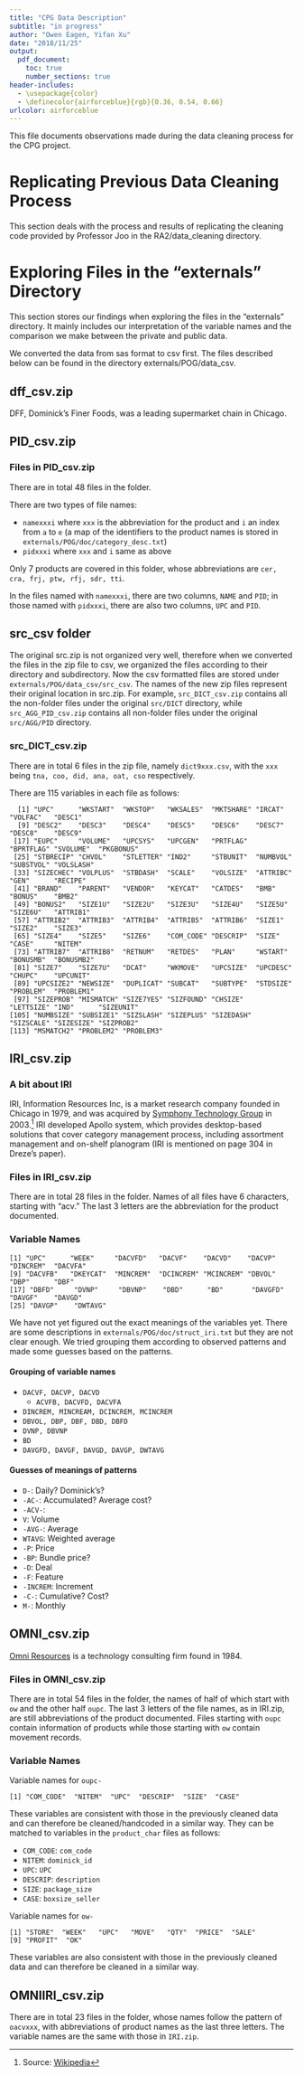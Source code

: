 ```yaml
---
title: "CPG Data Description"
subtitle: "in progress"
author: "Owen Eagen, Yifan Xu"
date: "2018/11/25"
output: 
  pdf_document:
    toc: true
    number_sections: true
header-includes:
  - \usepackage{color}
  - \definecolor{airforceblue}{rgb}{0.36, 0.54, 0.66}
urlcolor: airforceblue
---
```


This file documents observations made during the data cleaning process for the 
CPG project.

# Replicating Previous Data Cleaning Process

This section deals with the process and results of replicating the cleaning code 
provided by Professor Joo in the RA2/data_cleaning directory.

# Exploring Files in the "externals" Directory

This section stores our findings when exploring the files in the "externals" 
directory. It mainly includes our interpretation of the variable names and 
the comparison we make between the private and public data.

We converted the data from sas format to csv first. The files described
below can be found in the directory externals/POG/data_csv.

## dff_csv.zip

DFF, Dominick's Finer Foods, was a leading supermarket chain in Chicago.

## PID_csv.zip

### Files in PID_csv.zip

There are in total 48 files in the folder. 

There are two types of file names:

* `namexxxi` where `xxx` is the abbreviation for the product and `i` an index 
from `a` to `e` (a map of the identifiers to the product names is stored in 
`externals/POG/doc/category_desc.txt`)
* `pidxxxi` where `xxx` and `i` same as above

Only 7 products are covered in this folder, whose abbreviations are 
`cer, cra, frj, ptw, rfj, sdr, tti`. 

In the files named with `namexxxi`, there are two columns, `NAME` and `PID`; in 
those named with `pidxxxi`, there are also two columns, `UPC` and `PID`.


## src_csv folder

The original src.zip is not organized very well, therefore when we converted the 
files in the zip file to csv, we organized the files according to their directory 
and subdirectory. Now the csv formatted files are stored under 
`externals/POG/data_csv/src_csv`. The names of the new zip files represent their 
original location in src.zip. For example, `src_DICT_csv.zip` contains all the 
non-folder files under the original `src/DICT` directory, while `src_AGG_PID_csv.zip`
contains all non-folder files under the original `src/AGG/PID` directory.

### src_DICT_csv.zip
There are in total 6 files in the zip file, namely `dict9xxx.csv`, with the `xxx`
being `tna, coo, did, ana, oat, cso` respectively.

There are 115 variables in each file as follows:
```{}
  [1] "UPC"      "WKSTART"  "WKSTOP"   "WKSALES"  "MKTSHARE" "IRCAT"    "VOLFAC"   "DESC1"   
  [9] "DESC2"    "DESC3"    "DESC4"    "DESC5"    "DESC6"    "DESC7"    "DESC8"    "DESC9"   
 [17] "EUPC"     "VOLUME"   "UPCSYS"   "UPCGEN"   "PRTFLAG"  "BPRTFLAG" "SVOLUME"  "PKGBONUS"
 [25] "STBRECIP" "CHVOL"    "STLETTER" "IND2"     "STBUNIT"  "NUMBVOL"  "SUBSTVOL" "VOLSLASH"
 [33] "SIZECHEC" "VOLPLUS"  "STBDASH"  "SCALE"    "VOLSIZE"  "ATTRIBC"  "GEN"      "RECIPE"  
 [41] "BRAND"    "PARENT"   "VENDOR"   "KEYCAT"   "CATDES"   "BMB"      "BONUS"    "BMB2"    
 [49] "BONUS2"   "SIZE1U"   "SIZE2U"   "SIZE3U"   "SIZE4U"   "SIZE5U"   "SIZE6U"   "ATTRIB1" 
 [57] "ATTRIB2"  "ATTRIB3"  "ATTRIB4"  "ATTRIB5"  "ATTRIB6"  "SIZE1"    "SIZE2"    "SIZE3"   
 [65] "SIZE4"    "SIZE5"    "SIZE6"    "COM_CODE" "DESCRIP"  "SIZE"     "CASE"     "NITEM"   
 [73] "ATTRIB7"  "ATTRIB8"  "RETNUM"   "RETDES"   "PLAN"     "WSTART"   "BONUSMB"  "BONUSMB2"
 [81] "SIZE7"    "SIZE7U"   "DCAT"     "WKMOVE"   "UPCSIZE"  "UPCDESC"  "CHUPC"    "UPCUNIT" 
 [89] "UPCSIZE2" "NEWSIZE"  "DUPLICAT" "SUBCAT"   "SUBTYPE"  "STDSIZE"  "PROBLEM"  "PROBLEM1"
 [97] "SIZEPROB" "MISMATCH" "SIZE7YES" "SIZFOUND" "CHSIZE"   "LETTSIZE" "IND"      "SIZEUNIT"
[105] "NUMBSIZE" "SUBSIZE1" "SIZSLASH" "SIZEPLUS" "SIZEDASH" "SIZSCALE" "SIZESIZE" "SIZPROB2"
[113] "MSMATCH2" "PROBLEM2" "PROBLEM3"
```



## IRI_csv.zip

### A bit about IRI
IRI, Information Resources Inc, is a market research company founded in Chicago 
in 1979, and was acquired by [Symphony Technology Group](https://www.symphonyretailai.com/about/aldata-apollo/) in 2003.[^iri] IRI developed Apollo system, which provides desktop-based solutions 
that cover category management process, including assortment management and 
on-shelf planogram (IRI is mentioned on page 304 in Dreze's paper).

### Files in IRI_csv.zip
There are in total 28 files in the folder. Names of all files have 6 characters,
starting with "acv." The last 3 letters are the abbreviation for the product
documented. 

### Variable Names
```{}
[1] "UPC"      "WEEK"     "DACVFD"   "DACVF"    "DACVD"    "DACVP"    "DINCREM"  "DACVFA"  
[9] "DACVFB"   "DKEYCAT"  "MINCREM"  "DCINCREM" "MCINCREM" "DBVOL"    "DBP"      "DBF"     
[17] "DBFD"     "DVNP"     "DBVNP"    "DBD"      "BD"       "DAVGFD"   "DAVGF"    "DAVGD" 
[25] "DAVGP"    "DWTAVG"  
```

We have not yet figured out the exact meanings of the variables yet. There are 
some descriptions in `externals/POG/doc/struct_iri.txt` but they are not clear 
enough. We tried grouping them according to observed patterns and made some guesses based on the patterns.

#### Grouping of variable names

* `DACVF, DACVP, DACVD`
    + `ACVFB, DACVFD, DACVFA`
* `DINCREM, MINCREAM, DCINCREM, MCINCREM`
* `DBVOL, DBP, DBF, DBD, DBFD`
* `DVNP, DBVNP`
* `BD`
* `DAVGFD, DAVGF, DAVGD, DAVGP, DWTAVG`

#### Guesses of meanings of patterns

* `D-`: Daily? Dominick's?
* `-AC-`: Accumulated? Average cost?
* `-ACV-`:
*	`V`: Volume
*	`-AVG-`: Average
*	`WTAVG`: Weighted average
*	`-P`: Price
*	`-BP`: Bundle price?
*	`-D`: Deal
*	`-F`: Feature
*	`-INCREM`: Increment
*	`-C-`: Cumulative? Cost?
*	`M-`: Monthly


## OMNI_csv.zip

[Omni Resources](https://www.omniresources.com) is a technology consulting firm
found in 1984.

### Files in OMNI_csv.zip
There are in total 54 files in the folder, the names of half of which start with
`ow` and the other half `oupc`. The last 3 letters of the file names, as in IRI.zip,
are still abbreviations of the product documented. Files starting with `oupc` 
contain information of products while those starting with `ow` contain movement
records.

### Variable Names
Variable names for `oupc-`
```{}
[1] "COM_CODE"  "NITEM"  "UPC"  "DESCRIP"  "SIZE"  "CASE"
```
These variables are consistent with those in the previously cleaned data and can 
therefore be cleaned/handcoded in a similar way.
They can be matched to variables in the `product_char` files as follows:

* `COM_CODE`: `com_code`
* `NITEM`: `dominick_id`
* `UPC`: `UPC`
* `DESCRIP`: `description`
* `SIZE`: `package_size`
* `CASE`: `boxsize_seller`

Variable names for `ow-`
```{}
[1] "STORE"  "WEEK"   "UPC"   "MOVE"   "QTY"  "PRICE"  "SALE"  
[9] "PROFIT"  "OK"
```
These variables are also consistent with those in the previously cleaned data 
and can therefore be cleaned in a similar way.

[^iri]: Source: [Wikipedia](https://en.wikipedia.org/wiki/IRI_(company))


## OMNIIRI_csv.zip
There are in total 23 files in the folder, whose names follow the pattern of 
`oacvxxx`, with abbreviations of product names as the last three letters. The 
variable names are the same with those in `IRI.zip`.


